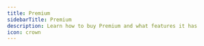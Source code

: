 ---
title: Premium
sidebarTitle: Premium
description: Learn how to buy Premium and what features it has
icon: crown
---

<script dangerouslySetInnerHTML={{
  __html: `
    (function() {
      let isToggling = false;
      
      document.addEventListener('click', function(e) {
        const summary = e.target.closest('summary');
        if (summary && !isToggling) {
          const clickedAccordion = summary.parentElement;
          const wasOpen = clickedAccordion.hasAttribute('open');
          
          isToggling = true;
          
          if (!wasOpen) {
            const allAccordions = document.querySelectorAll('details[open]');
            allAccordions.forEach(accordion => {
              if (accordion !== clickedAccordion) {
                accordion.removeAttribute('open');
              }
            });
          }
          
          requestAnimationFrame(() => {
            isToggling = false;
          });
        }
      });
    })();
  `
}} />

<div className="mobile-only">
<Card title="Buy Premium" icon="circle-1" href="../guides/premium#how-to-buy-premium-on-haunt-gg" horizontal>
Learn how to buy premium on haunt.gg
</Card>

<Card title="Payment Methods" icon="circle-2" href="../overview/products#payment-methods" horizontal>
Check out the available payment methods.
</Card>

<Card title="Premium Features" icon="circle-3" href="../guides/premium#premium-features" horizontal>
Check out all premium features.
</Card>
</div>

## How to buy Premium on haunt.gg

<Info>
Available payment methods can be found [here](../overview/products#payment-methods).
</Info>

<Steps>
    <Step title="Go to the pricing page">
        Head over to [haunt.gg/pricing](https://haunt.gg/pricing)
    </Step>
    <Step title="Click on the Buy Button">
        Then click on the button: "Get Lifetime Premium"
    </Step>
    <Step title="Pick your payment method">
        Then pick your preferred payment method
    </Step>
</Steps>

---

## Premium Features

<AccordionGroup>
<Accordion title="Alias">
You can create an **alias username** as a second username.  
You can choose whether the alias should redirect to your main profile link.  

For example:  
If your main username is **adrian** and your alias is **a**:  
- With redirect **enabled**, going to **haunt.gg/a** will redirect to **haunt.gg/adrian**  
- With redirect **disabled**, **haunt.gg/a** will stay on the alias link and not redirect to your main username link  


<Frame>
    ![Alias Premium](../images/alias-premium.png)
</Frame>


</Accordion>

<Accordion title="2 Character Username">
You can create a **2 character** username.  

<Frame>
    ![2 Character Username](../images/2l-username.png)
</Frame>


</Accordion>

<Accordion title="Profile Metadata">
You can set your **Discord Embed**, **Tab Title**, and **Favicon** with Profile Metadata.  

<Frame>
    ![Profile Metadata](../images/profile-metadata-premium.png)
</Frame>

<Frame>
    ![Metadata Visibility](../images/profile-metadata-visibility.png)
</Frame>

### Metadata Preview (Discord)

<Frame>
    ![Profile Metadata Discord](../images/profile-metadata-discord-premium.png)
</Frame>
</Accordion>

<Accordion title="Typewriter Descriptions">
You can add multiple descriptions to display on your Bio with a **Typewriter effect**.  

<Frame>
    ![Typewriter Descriptions](../images/typewriter-descriptions-premium.png)
</Frame>

### Typewriter Effect Preview

<Frame>
    ![Typewriter Descriptions Website](../images/typewriter-description-premium-website.gif)
</Frame>
</Accordion>

<Accordion title="Cursor Effects">
You can add a **custom cursor effect** that follows your mouse on your Bio.  

<Frame>
    ![Cursor Effects](../images/cursor-effects-premium.png)
</Frame>

### Cursor Effect Preview

<Frame>
    ![Cursor Effects Website](../images/cursor-effects-premium-website.gif)
</Frame>
</Accordion>

<Accordion title="Font Settings">
You can change the **font** for your Bio page (including your name and description).  

<Frame>
    ![Font Settings](../images/font-settings-premium.png)
</Frame>

### Font Preview

<Frame>
    ![Font Settings Website](../images/font-settings-premium-website.png)
</Frame>
</Accordion>

<Accordion title="Profile Animation">
You can add a **custom animation** to your Bio page.  

<Frame>
    ![Profile Animation](../images/profile-animation-premium.png)
</Frame>

### Profile Animation Preview

<Frame>
    ![Profile Animation Website](../images/profile-animation-premium-website.gif)
</Frame>
</Accordion>

<Accordion title="Profile Enter Animation">
You can add a **custom enter animation** to your Bio page.  

<Frame>
    ![Profile Enter Animation](../images/profile-enter-animation.png)
</Frame>

### Profile Enter Animation Preview

<Frame>
    ![Profile Enter Animation Preview](../images/profile-enter-animation-example.gif)
</Frame>
</Accordion>

<Accordion title="Profile Sound Effect">
You can add a **custom click sound effect** to your Bio page.  

<Frame>
    ![Profile Sound Effect](../images/profile-sound-effect.png)
</Frame>
</Accordion>

<Accordion title="Username Cooldown">
Premium removes the **username cooldown**, letting you change your username anytime.  

<Frame>
    ![Username Cooldown](../images/username.png)
</Frame>
</Accordion>

<Accordion title="Customizable Border Options">
You can customize your border’s **animations**.  

<Frame>
    ![Customizable Border Options](../images/border_animations.png)
</Frame>

### Animated Border Preview

<Frame>
    ![Customizable Border Options Website](../images/border_animation.gif)
</Frame>
</Accordion>

<Accordion title="Custom Fonts">
You can upload and use **custom fonts** on your Bio page (including your name and description).  

<Frame>
    ![Custom Fonts](../images/custom_fonts.png)
</Frame>
</Accordion>
</AccordionGroup>

---

## How do I get the premium rank on Discord?

<Note>
     You can learn more about how to link your rank to Discord in this guide: [Discord Connection](/guides/discord)
</Note>

